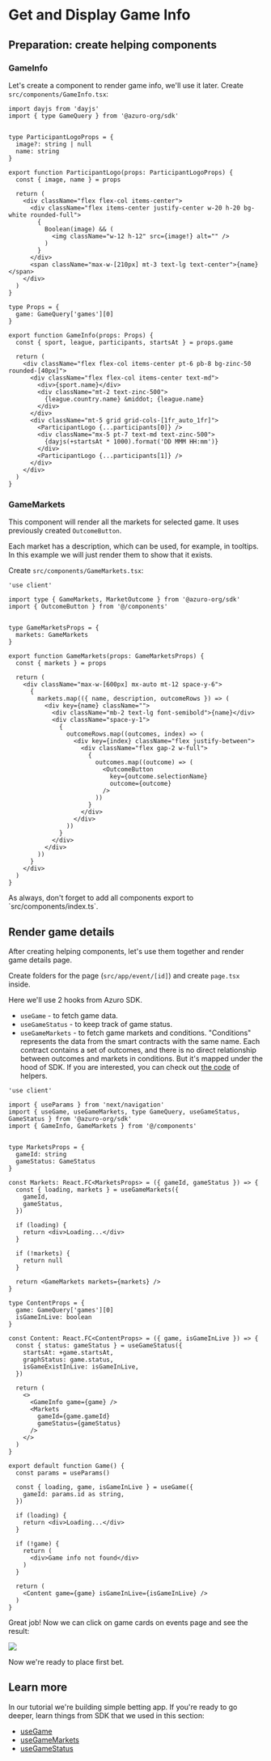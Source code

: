 
# Get and Display Game Info

## Preparation: create helping components

### GameInfo

Let's create a component to render game info, we'll use it later.
Create `src/components/GameInfo.tsx`:

```tsx copy filename="src/components/GameInfo.tsx"
import dayjs from 'dayjs'
import { type GameQuery } from '@azuro-org/sdk'


type ParticipantLogoProps = {
  image?: string | null
  name: string
}

export function ParticipantLogo(props: ParticipantLogoProps) {
  const { image, name } = props

  return (
    <div className="flex flex-col items-center">
      <div className="flex items-center justify-center w-20 h-20 bg-white rounded-full">
        {
          Boolean(image) && (
            <img className="w-12 h-12" src={image!} alt="" />
          )
        }
      </div>
      <span className="max-w-[210px] mt-3 text-lg text-center">{name}</span>
    </div>
  )
}

type Props = {
  game: GameQuery['games'][0]
}

export function GameInfo(props: Props) {
  const { sport, league, participants, startsAt } = props.game

  return (
    <div className="flex flex-col items-center pt-6 pb-8 bg-zinc-50 rounded-[40px]">
      <div className="flex flex-col items-center text-md">
        <div>{sport.name}</div>
        <div className="mt-2 text-zinc-500">
          {league.country.name} &middot; {league.name}
        </div>
      </div>
      <div className="mt-5 grid grid-cols-[1fr_auto_1fr]">
        <ParticipantLogo {...participants[0]} />
        <div className="mx-5 pt-7 text-md text-zinc-500">
          {dayjs(+startsAt * 1000).format('DD MMM HH:mm')}
        </div>
        <ParticipantLogo {...participants[1]} />
      </div>
    </div>
  )
}
```

### GameMarkets

This component will render all the markets for selected game. It uses previously created `OutcomeButton`.

Each market has a description, which can be used, for example, in tooltips. In this example we will just render them to show that it exists.

Create `src/components/GameMarkets.tsx`:

```tsx filename="src/components/GameMarkets.tsx" copy
'use client'

import type { GameMarkets, MarketOutcome } from '@azuro-org/sdk'
import { OutcomeButton } from '@/components'


type GameMarketsProps = {
  markets: GameMarkets
}

export function GameMarkets(props: GameMarketsProps) {
  const { markets } = props

  return (
    <div className="max-w-[600px] mx-auto mt-12 space-y-6">
      {
        markets.map(({ name, description, outcomeRows }) => (
          <div key={name} className="">
            <div className="mb-2 text-lg font-semibold">{name}</div>
            <div className="space-y-1">
              {
                outcomeRows.map((outcomes, index) => (
                  <div key={index} className="flex justify-between">
                    <div className="flex gap-2 w-full">
                      {
                        outcomes.map((outcome) => (
                          <OutcomeButton
                            key={outcome.selectionName}
                            outcome={outcome}
                          />
                        ))
                      }
                    </div>
                  </div>
                ))
              }
            </div>
          </div>
        ))
      }
    </div>
  )
}
```

<Callout type="warning">
As always, don't forget to add all components export to `src/components/index.ts`.
</Callout>

## Render game details

After creating helping components, let's use them together and render game details page.

Create folders for the page (`src/app/event/[id]`) and create `page.tsx` inside.

Here we'll use 2 hooks from Azuro SDK.
- `useGame` - to fetch game data.
- `useGameStatus` - to keep track of game status.
- `useGameMarkets` - to fetch game markets and conditions. "Conditions" represents the data from the smart contracts with the same name.
Each contract contains a set of outcomes, and there is no direct relationship between outcomes and markets in conditions. But it's mapped under the hood of SDK.
If you are interested, you can check out [the code](https://github.com/Azuro-protocol/toolkit/blob/main/src/aggregateOutcomesByMarkets.ts) of helpers.

```tsx copy filename="src/app/event/[id]/page.tsx"
'use client'

import { useParams } from 'next/navigation'
import { useGame, useGameMarkets, type GameQuery, useGameStatus, GameStatus } from '@azuro-org/sdk'
import { GameInfo, GameMarkets } from '@/components'


type MarketsProps = {
  gameId: string
  gameStatus: GameStatus
}

const Markets: React.FC<MarketsProps> = ({ gameId, gameStatus }) => {
  const { loading, markets } = useGameMarkets({
    gameId,
    gameStatus,
  })

  if (loading) {
    return <div>Loading...</div>
  }

  if (!markets) {
    return null
  }

  return <GameMarkets markets={markets} />
}

type ContentProps = {
  game: GameQuery['games'][0]
  isGameInLive: boolean
}

const Content: React.FC<ContentProps> = ({ game, isGameInLive }) => {
  const { status: gameStatus } = useGameStatus({
    startsAt: +game.startsAt,
    graphStatus: game.status,
    isGameExistInLive: isGameInLive,
  })

  return (
    <>
      <GameInfo game={game} />
      <Markets
        gameId={game.gameId}
        gameStatus={gameStatus}
      />
    </>
  )
}

export default function Game() {
  const params = useParams()

  const { loading, game, isGameInLive } = useGame({
    gameId: params.id as string,
  })

  if (loading) {
    return <div>Loading...</div>
  }

  if (!game) {
    return (
      <div>Game info not found</div>
    )
  }

  return (
    <Content game={game} isGameInLive={isGameInLive} />
  )
}

```

Great job! Now we can click on game cards on events page and see the result:

<Image src="/images/sections/game-details-markets.png" width={1954} height={1462} />

Now we're ready to place first bet.


## Learn more

In our tutorial we're building simple betting app. If you're ready to go deeper, learn things from SDK that we used in this section:

- [useGame](/hub/apps/sdk/data-hooks/useGame)
- [useGameMarkets](/hub/apps/sdk/data-hooks/useGameMarkets)
- [useGameStatus](/hub/apps/sdk/hooks/useGameStatus)
